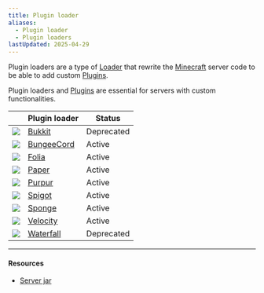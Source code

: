 ```yaml
---
title: Plugin loader
aliases:
  - Plugin loader
  - Plugin loaders
lastUpdated: 2025-04-29
---
```



Plugin loaders are a type of [Loader](/loader) that rewrite the [Minecraft](/minecraft) server code to be able to add custom [Plugins](/plugin).

Plugin loaders and [Plugins](/plugin) are essential for servers with custom functionalities.

|                              | Plugin loader             | Status     |
| ---------------------------- | ------------------------- | ---------- |
| ![](~/assets/bukkit.svg)     | [Bukkit](/bukkit)         | Deprecated |
| ![](~/assets/bungeecord.svg) | [BungeeCord](/bungeecord) | Active     |
| ![](~/assets/folia.svg)      | [Folia](/folia)           | Active     |
| ![](~/assets/paper.svg)      | [Paper](/paper)           | Active     |
| ![](~/assets/purpur.svg)     | [Purpur](/purpur)         | Active     |
| ![](~/assets/spigot.svg)     | [Spigot](/spigot)         | Active     |
| ![](~/assets/sponge.svg)     | [Sponge](/sponge)         | Active     |
| ![](~/assets/velocity.svg)   | [Velocity](/velocity)     | Active     |
| ![](~/assets/waterfall.svg)  | [Waterfall](/waterfall)   | Deprecated |

<Asset path="pluginloadersgraph.svg" alt="Plguin loaders graph" />

---

#### Resources

- [Server jar](https://serverjar.org/)

<Yb src="https://www.youtube.com/embed/H2QZh527MaU" />
